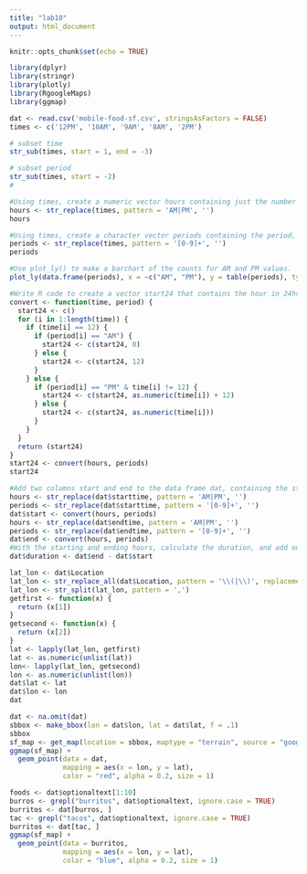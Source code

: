 ```yaml
---
title: "lab10"
output: html_document
---
```


```r
knitr::opts_chunk$set(echo = TRUE)
```

```r
library(dplyr)
library(stringr)
library(plotly)
library(RgoogleMaps)
library(ggmap)
```

```r
dat <- read.csv('mobile-food-sf.csv', stringsAsFactors = FALSE)
times <- c('12PM', '10AM', '9AM', '8AM', '2PM')

# subset time
str_sub(times, start = 1, end = -3)

# subset period
str_sub(times, start = -2)
#
```

```r
#Using times, create a numeric vector hours containing just the number time (i.e. hour)
hours <- str_replace(times, pattern = 'AM|PM', '')
hours

#Using times, create a character vector periods containing the period, e.g. AM or PM
periods <- str_replace(times, pattern = '[0-9]+', '')
periods

#Use plot_ly() to make a barchart of the counts for AM and PM values.
plot_ly(data.frame(periods), x = ~c("AM", "PM"), y = table(periods), type = 'bar')

#Write R code to create a vector start24 that contains the hour in 24hr scale.
convert <- function(time, period) {
  start24 <- c()
  for (i in 1:length(time)) {
    if (time[i] == 12) {
      if (period[i] == "AM") {
        start24 <- c(start24, 0)
      } else {
        start24 <- c(start24, 12)
      }
    } else {
      if (period[i] == "PM" & time[i] != 12) {
        start24 <- c(start24, as.numeric(time[i]) + 12)
      } else {
        start24 <- c(start24, as.numeric(time[i]))
      }
    }
  }
  return (start24)
}
start24 <- convert(hours, periods)
start24

#Add two columns start and end to the data frame dat, containing the starting and ending hour respectively (columns must be "numeric").
hours <- str_replace(dat$starttime, pattern = 'AM|PM', '')
periods <- str_replace(dat$starttime, pattern = '[0-9]+', '')
dat$start <- convert(hours, periods)
hours <- str_replace(dat$endtime, pattern = 'AM|PM', '')
periods <- str_replace(dat$endtime, pattern = '[0-9]+', '')
dat$end <- convert(hours, periods)
#With the starting and ending hours, calculate the duration, and add one more column duration to the data frame dat:
dat$duration <- dat$end - dat$start
```

```r
lat_lon <- dat$Location
lat_lon <- str_replace_all(dat$Location, pattern = '\\(|\\)', replacement = '')
lat_lon <- str_split(lat_lon, pattern = ',')
getfirst <- function(x) {
  return (x[1])
}
getsecond <- function(x) {
  return (x[2])
}
lat <- lapply(lat_lon, getfirst)
lat <- as.numeric(unlist(lat))
lon<- lapply(lat_lon, getsecond)
lon <- as.numeric(unlist(lon))
dat$lat <- lat
dat$lon <- lon
dat
```

```r
dat <- na.omit(dat)
sbbox <- make_bbox(lon = dat$lon, lat = dat$lat, f = .1)
sbbox
sf_map <- get_map(location = sbbox, maptype = "terrain", source = "google")
ggmap(sf_map) + 
  geom_point(data = dat, 
             mapping = aes(x = lon, y = lat), 
             color = "red", alpha = 0.2, size = 1)
```

```r
foods <- dat$optionaltext[1:10]
burros <- grepl("burritos", dat$optionaltext, ignore.case = TRUE)
burritos <- dat[burros, ]
tac <- grepl("tacos", dat$optionaltext, ignore.case = TRUE)
burritos <- dat[tac, ]
ggmap(sf_map) + 
  geom_point(data = burritos, 
             mapping = aes(x = lon, y = lat), 
             color = "blue", alpha = 0.2, size = 1)
```